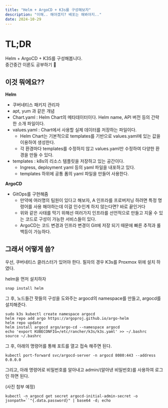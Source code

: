 ```yaml
---
title: "Helm + ArgoCD + K3s를 구성해보자"
description: "이해.. 해야겠지? 배포는 해봐야지.."
date: 2024-10-29
---
```


# TL;DR

Helm + ArgoCD + K3S를 구성해봅니다.  
중간중간 이론도 공부하기 🐹

## 이것 뭐에요??

**Helm**

- 쿠버네티스 패키지 관리자
- apt, yum 과 같은 개념
- Chart.yaml : Helm Chart의 메타데이터이다. Helm name, API 버전 등의 간략한 소개 파일이다.
- values.yaml : Chart에서 사용할 실제 데이터를 저장하는 파일이다.
  - Helm Chart는 기본적으로 templates를 기반으로 values.yaml에 있는 값을 이용하여 생성한다.
  - 각 환경마다 templates를 수정하지 않고 values.yaml만 수정하여 다양한 환경을 만들 수 있다.
- templates : k8s의 리소스 템플릿을 저장하고 있는 공간이다.
  - Ingress, deployment yaml 등의 yaml 파일을 내포하고 있다.
  - templates 하위에 공통 폼의 yaml 파일을 만들어 사용한다.

**ArgoCD**

- GitOps를 구현해줌
  - 만약에 여러명의 팀원이 있다고 해보자, A 인프라를 프로버저닝 하려면 특정 명령어를 사용 해야하는데 이걸 인수인계 하지 않는다면? 바로 끝인거다
  - 위와 같은 사태를 막기 위해선 여러가지 인프라를 선언적으로 만들고 지울 수 있는 코드로 구성이 가능한 서비스들이 있다.
  - ArgoCD는 코드 변경과 인프라 변경이 Git에 저장 되기 때문에 빠른 추적과 롤백등이 가능하다.

## 그래서 어떻게 씀?

우선, 쿠버네티스 클러스터가 있어야 한다. 필자의 경우 K3s를 Proxmox 위에 설치 하였다.

helm을 먼저 설치하자

```shell
snap install helm
```

그 후, 노드들간 팟들의 구성을 도와주는 argocd의 namespace를 만들고, argocd를 설치해준다.

```shell
sudo k3s kubectl create namespace argocd
helm repo add argo https://argoproj.github.io/argo-helm
helm repo update
helm install argocd argo/argo-cd --namespace argocd
echo 'export KUBECONFIG=/etc/rancher/k3s/k3s.yaml' >> ~/.bashrc
source ~/.bashrc
```

그 후, 아래의 명령어를 통해 포트를 열고 접속 해주면 된다.

```shell
kubectl port-forward svc/argocd-server -n argocd 8080:443 --address 0.0.0.0
```

그리고, 아래 명령어로 비밀번호를 알아내고 admin/(알아낸 비밀번호)를 사용하여 로그인 하면 된다.

(사진 첨부 예정)

```
kubectl -n argocd get secret argocd-initial-admin-secret -o jsonpath=``"{.data.password}" | base64 -d; echo
```
